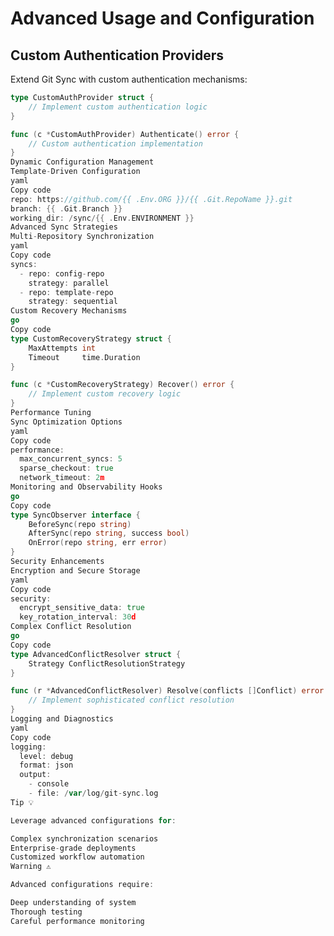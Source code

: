 # Advanced Usage and Configuration

## Custom Authentication Providers

Extend Git Sync with custom authentication mechanisms:

```go
type CustomAuthProvider struct {
    // Implement custom authentication logic
}

func (c *CustomAuthProvider) Authenticate() error {
    // Custom authentication implementation
}
Dynamic Configuration Management
Template-Driven Configuration
yaml
Copy code
repo: https://github.com/{{ .Env.ORG }}/{{ .Git.RepoName }}.git
branch: {{ .Git.Branch }}
working_dir: /sync/{{ .Env.ENVIRONMENT }}
Advanced Sync Strategies
Multi-Repository Synchronization
yaml
Copy code
syncs:
  - repo: config-repo
    strategy: parallel
  - repo: template-repo
    strategy: sequential
Custom Recovery Mechanisms
go
Copy code
type CustomRecoveryStrategy struct {
    MaxAttempts int
    Timeout     time.Duration
}

func (c *CustomRecoveryStrategy) Recover() error {
    // Implement custom recovery logic
}
Performance Tuning
Sync Optimization Options
yaml
Copy code
performance:
  max_concurrent_syncs: 5
  sparse_checkout: true
  network_timeout: 2m
Monitoring and Observability Hooks
go
Copy code
type SyncObserver interface {
    BeforeSync(repo string)
    AfterSync(repo string, success bool)
    OnError(repo string, err error)
}
Security Enhancements
Encryption and Secure Storage
yaml
Copy code
security:
  encrypt_sensitive_data: true
  key_rotation_interval: 30d
Complex Conflict Resolution
go
Copy code
type AdvancedConflictResolver struct {
    Strategy ConflictResolutionStrategy
}

func (r *AdvancedConflictResolver) Resolve(conflicts []Conflict) error {
    // Implement sophisticated conflict resolution
}
Logging and Diagnostics
yaml
Copy code
logging:
  level: debug
  format: json
  output:
    - console
    - file: /var/log/git-sync.log
Tip 💡

Leverage advanced configurations for:

Complex synchronization scenarios
Enterprise-grade deployments
Customized workflow automation
Warning ⚠️

Advanced configurations require:

Deep understanding of system
Thorough testing
Careful performance monitoring